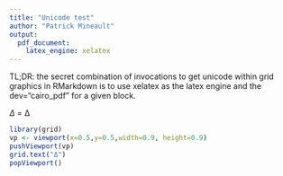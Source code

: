 ```yaml
---
title: "Unicode test"
author: "Patrick Mineault"
output: 
  pdf_document: 
    latex_engine: xelatex
---
```


TL;DR: the secret combination of invocations to get unicode within grid graphics
in RMarkdown is to use xelatex as the latex engine and the dev="cairo_pdf" for 
a given block.

$\Delta$ = Δ

```r
library(grid)
vp <- viewport(x=0.5,y=0.5,width=0.9, height=0.9)
pushViewport(vp)
grid.text("Δ")
popViewport()
```
